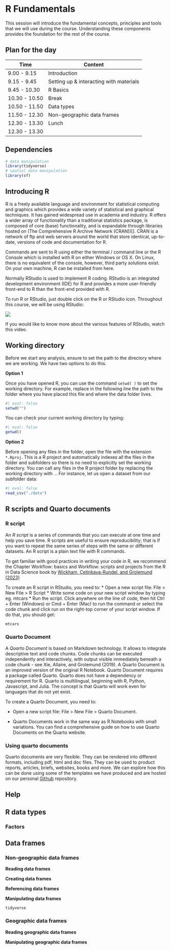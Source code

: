 # R Fundamentals

This session will introduce the fundamental concepts, principles and tools that we will use during the course. Understanding these components provides the foundation for the rest of the course.

## Plan for the day

| Time          | Content                                 |
|---------------|-----------------------------------------|
| 9.00 - 9.15   | Introduction                            |
| 9.15 - 9.45   | Setting up & interacting with materials |
| 9.45 - 10.30  | R Basics                                |
| 10.30 - 10.50 | Break                                   |
| 10.50 - 11.50 | Data types                              |
| 11.50 - 12.30 | Non-geographic data frames              |
| 12.30 - 13.30 | Lunch              |
| 12.30 - 13.30 |              |

## Dependencies

```r
# data manipulation
library(tidyverse)
# spatial data manipulation
library(sf)
```

## Introducing R

R is a freely available language and environment for statistical computing and graphics which provides a wide variety of statistical and graphical techniques. It has gained widespread use in academia and industry. R offers a wider array of functionality than a traditional statistics package, is composed of core (base) functionality, and is expandable through libraries hosted on (The Comprehensive R Archive Network (CRAN))\[\]. CRAN is a network of ftp and web servers around the world that store identical, up-to-date, versions of code and documentation for R.

Commands are sent to R using either the terminal / command line or the R Console which is installed with R on either Windows or OS X. On Linux, there is no equivalent of the console, however, third party solutions exist. On your own machine, R can be installed from here.

Normally RStudio is used to implement R coding. RStudio is an integrated development environment (IDE) for R and provides a more user-friendly front-end to R than the front-end provided with R.

To run R or RStudio, just double click on the R or RStudio icon. Throughout this course, we will be using RStudio:

![](./figs/01/rstudio-shot.png)

::: column-margin
::: callout-note
If you would like to know more about the various features of RStudio, watch this video.
:::
:::

## Working directory

Before we start any analysis, ensure to set the path to the directory where we are working. We have two options to do this.

**Option 1**

Once you have opened R, you can use the command `setwd( )` to set the working directory. For example, replace in the following line the path to the folder where you have placed this file and where the data folder lives.

```r
#| eval: false
setwd("")
```

You can check your current working directory by typing:

```r
#| eval: false
getwd()
```

**Option 2**

Before opening any files in the folder, open the file with the extension `*.Rproj`. This is a R project and automatically indexes all the files in the folder and subfolders so there is no need to explicitly set the working directory. You can call any files in the R project folder by replacing the working directory with `.`. For instance, let us open a dataset from our subfolder data:

```r
#| eval: false
read_csv("./data")
```

## R scripts and Quarto documents

### R script

An *R script* is a series of commands that you can execute at one time and help you save time. R scripts are useful to ensure reproducibility; that is if you want to repeat the same series of steps with the same or different datasets. An R script is a plain text file with R commands.

::: column-margin
::: callout-note
To get familiar with good practices in writing your code in R, we recommend the Chapter Workflow: basics and Workflow: scripts and projects from the R in Data Science book by [Wickham, Çetinkaya-Rundel, and Grolemund (2023)](https://r4ds.hadley.nz/workflow-basics.html)
:::
:::

To create an R script in RStudio, you need to: \* Open a new script file: File \> New File \> R Script \* Write some code on your new script window by typing eg. mtcars \* Run the script. Click anywhere on the line of code, then hit Ctrl + Enter (Windows) or Cmd + Enter (Mac) to run the command or select the code chunk and click run on the right-top corner of your script window. If do that, you should get:

```r
mtcars
```

### Quarto Document

A *Quarto Document* is based on Markdown technology. It allows to integrate descriptive text and code chunks. Code chunks can be executed independently and interactively, with output visible immediately beneath a code chunk - see Xie, Allaire, and Grolemund (2019). A Quarto Document is an improved version of the original R Notebook. Quarto Document requires a package called Quarto. Quarto does not have a dependency or requirement for R. Quarto is multilingual, beginning with R, Python, Javascript, and Julia. The concept is that Quarto will work even for languages that do not yet exist.

To create a Quarto Document, you need to:

-   Open a new script file: File > New File > Quarto Document.

-   Quarto Documents work in the same way as R Notebooks with small variations. You can find a comprehensive guide on how to use Quarto Documents on the Quarto website.

### Using quarto documents

Quarto documents are very flexible. They can be rendered into different formats, including pdf, html and doc files. They can be used to product reports, articles, briefs, websites, books and more. We can explore how this can be done using some of the templates we have produced and are hosted on our personal [Github](https://github.com/fcorowe/document-template) repository.

## Help

## R data types

### Factors

## Data frames

### Non-geographic data frames

**Reading data frames**

**Creating data frames**

**Referencing data frames**

**Manipulating data frames**

`tidyverse`

### Geographic data frames

**Reading geographic data frames**

**Manipulating geographic data frames**
